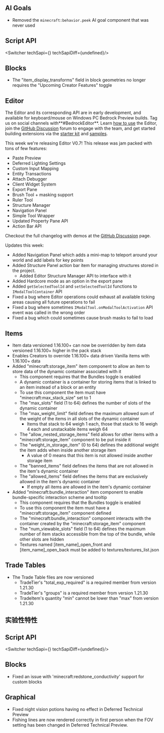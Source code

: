 



## AI Goals

-   Removed the `minecraft:behavior.peek` AI goal component that was never used


## **Script API**

<Switcher techSapi={<TechSapiStable/>} techSapiDiff={undefined}/>

## Blocks

-   The "item\_display\_transforms" field in block geometries no longer requires the "Upcoming Creator Features" toggle 

## Editor

The Editor and its corresponding API are in early development, and available for keyboard/mouse on Windows PC Bedrock Preview builds. Tag us on social channels with**#BedrockEditor**. Learn [how to use](https://learn.microsoft.com/en-us/minecraft/creator/documents/editoroverview?view=minecraft-bedrock-stable) the Editor, join the [GitHub Discussion](https://github.com/Mojang/minecraft-editor/discussions) forum to engage with the team, and get started building extensions via the [starter kit](https://github.com/Mojang/minecraft-editor-extension-starter-kit) and [samples](https://github.com/Mojang/minecraft-editor-extension-samples).

This week we're releasing Editor V0.7! This release was jam packed with tons of few features:

-   Paste Preview
-   Deferred Lighting Settings
-   Custom Input Mapping
-   Entity Transactions
-   Attach Debugger
-   Client Widget System
-   Export Pane
-   Brush Tool + masking support
-   Ruler Tool
-   Structure Manager
-   Navigation Panel
-   Simple Tool Wrapper
-   Updated Property Pane API
-   Action Bar API

Checkout the full changelog with demos at the [GitHub Discussion](https://github.com/Mojang/minecraft-editor/discussions) page.

Updates this week:

-   Added Navigation Panel which adds a mini-map to teleport around your world and add labels for key points 
-   Added Structure Panel action bar item for managing structures stored in the project. 
    -   Added Editor Structure Manager API to interface with it 
-   Added Hardcore mode as an option in the export pane 
-   Added `getSelectedToolId` and `setSelectedToolId` functions to `IModalToolContainer` API
-   Fixed a bug where Editor operations could exhaust all available ticking areas causing all future operations to fail 
-   Fixed a bug where sometimes `IModalTool.onModalToolActivation` API event was called in the wrong order 
-   Fixed a bug which could sometimes cause brush masks to fail to load

## Items

-   Item data versioned 1.16.100+ can now be overridden by item data versioned 1.16.100+ higher in the pack stack 
-   Enables Creators to override 1.16.100+ data driven Vanilla items with 1.16.100+ data
-   Added "minecraft:storage\_item" item component to allow an item to store data of the dynamic container associated with it 
    -   This component requires that the Bundles toggle is enabled
    -   A dynamic container is a container for storing items that is linked to an item instead of a block or an entity
    -   To use this component the item must have "minecraft:max\_stack\_size" set to 1
    -   The "max\_slots" field (1 to 64) defines the number of slots of the dynamic container
    -   The "max\_weight\_limit" field defines the maximum allowed sum of the weight of the items in all slots of the dynamic container
        -   Items that stack to 64 weigh 1 each, those that stack to 16 weigh 4 each and unstackable items weigh 64
    -   The "allow\_nested\_storage\_items" field allows for other items with a "minecraft:storage\_item" component to be put inside it
    -   The "weight\_in\_storage\_item" (0 to 64) defines the additional weight the item adds when inside another storage item
        -   A value of 0 means that this item is not allowed inside another storage item
    -   The "banned\_items" field defines the items that are not allowed in the item's dynamic container
    -   The "allowed\_items" field defines the items that are exclusively allowed in the item's dynamic container
        -   If empty all items are allowed in the item's dynamic container
-   Added "minecraft:bundle\_interaction" item component to enable bundle-specific interaction scheme and tooltip 
    -   This component requires that the Bundles toggle is enabled
    -   To use this component the item must have a "minecraft:storage\_item" component defined
    -   The "minecraft:bundle\_interaction" component interacts with the container created by the "minecraft:storage\_item" component
    -   The "num\_viewable\_slots" field (1 to 64) defines the maximum number of item stacks accessible from the top of the bundle, while other slots are hidden
    -   Textures named \[item\_name\]\_open\_front and \[item\_name\]\_open\_back must be added to textures/textures\_list.json

## Trade Tables

-   The Trade Table files are now versioned 
    -   TradeTier's "total\_exp\_required" is a required member from version 1.21.30
    -   TradeTier's "groups" is a required member from version 1.21.30
    -   TradeItem's quantity "min" cannot be lower than "max" from version 1.21.30




<h2 className="experimental_divider">实验性特性</h2>





## **Script API**

<Switcher techSapi={<TechSapiExp/>} techSapiDiff={undefined}/>

## Blocks

-   Fixed an issue with 'minecraft:redstone\_conductivity' support for custom blocks  

## Graphical

-   Fixed night vision potions having no effect in Deferred Technical Preview 
-   Fishing lines are now rendered correctly in first person when the FOV setting has been changed in Deferred Technical Preview.